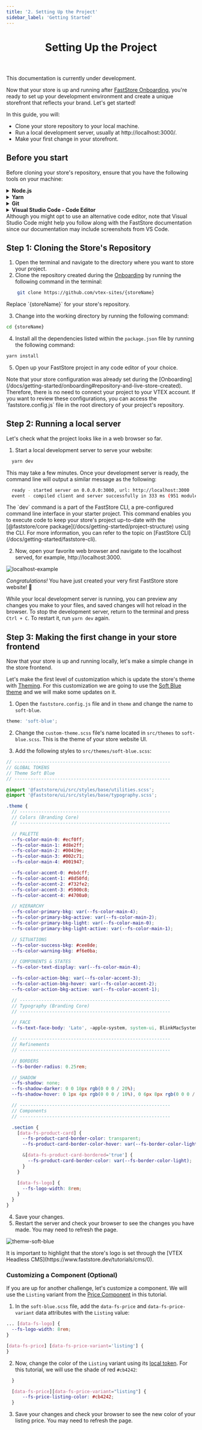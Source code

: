 ```yaml
---
title: '2. Setting Up the Project'
sidebar_label: 'Getting Started'
---
```



<header>

# Setting Up the Project

</header>

<Callout type="warning" emoji="⚠️">
  This documentation is currently under development.
</Callout>

Now that your store is up and running after [FastStore Onboarding](/docs/getting-started/1-faststore-onboarding/overview), you're ready to set up your development environment and create a unique storefront that reflects your brand. Let's get started!

In this guide, you will:

- Clone your store repository to your local machine.
- Run a local development server, usually at http://localhost:3000/.
- Make your first change in your storefront.

## Before you start

Before cloning your store's repository, ensure that you have the following tools on your machine:

<details>
  <summary>
    <b>Node.js</b>
  </summary>
  <p>
    <p>
      To run your FastStore project, you must have
      <b>
        <a href="">Node.js</a>
      </b>
      version 15.0.0 or later installed on your computer.
    </p>
    <ul>
      <li>
        -
        <b>
          <a href="https://nodejs.org/tr/download/package-manager#macos">
            Install Node.js on macOS using Homebrew
          </a>
        </b>
      </li>
      <li>
        -
        <b>
          <a href="https://nodejs.org/tr/download/package-manager#windows-1">
            Install Node.js on Windows
          </a>
        </b>
      </li>
      <li>
        -
        <b>
          <a href="https://nodejs.org/tr/download/package-manager#debian-and-ubuntu-based-linux-distributions">
            Install Node.js on Linux
          </a>
        </b>
      </li>
    </ul>
  </p>
</details>

<details>
  <summary>
    <b>Yarn</b>
  </summary>
    <p>
      We will use the <strong><a href="https://yarnpkg.com/">yarn</a></strong> command-line interface to add functionalities to the store and also run tasks, such as starting a development server.
    </p>
      <details>
          <summary>Install Yarn on macOS by running the following:</summary>
          ```bash
            brew install yarn
          ```
        </details>

        <details>
          <summary>Install Yarn on Windows by running the following:</summary>
          ```bash
            npm install -g yarn
          ```
        </details>

</details>

<details>
  <summary>
    <b>Git</b>
  </summary>
  <p>
    When developing your store's website, you will use
    [Git](https://git-scm.com/) to push your code to the cloud. You will also
    use Git to download and install the required files for your project.
  </p>
  <ul>
    <li>
      -
      <strong>
        <a href="https://git-scm.com/download/mac">
          Install Git on macOS using Homebrew
        </a>
      </strong>
    </li>
    <li>
      -
      <strong>
        <a href="https://git-scm.com/download/win">Install Git on Windows</a>
      </strong>
    </li>
    <li>
      -
      <strong>
        <a href="https://git-scm.com/download/linux">Install Git on Linux</a>
      </strong>
    </li>
  </ul>
</details>

<details>
  <summary>
    <b>Visual Studio Code - Code Editor</b>
  </summary>
  <p>
    When developing your store's website, you will need a code editor to write
    the code for your project, such as
    <strong>
      <a href="https://code.visualstudio.com/">Visual Studio Code</a>
    </strong>
    (a.k.a., VS Code). Visit the
    <strong>
      <a href="https://code.visualstudio.com/">VS Code</a>
    </strong>
    website, download and install the version appropriate to your operating
    system.
  </p>
</details>

<Callout type="info" emoji="ℹ️">
  Although you might opt to use an alternative code editor, note that Visual
  Studio Code might help you follow along with the FastStore documentation since
  our documentation may include screenshots from VS Code.
</Callout>

## Step 1: Cloning the Store's Repository

1. Open the terminal and navigate to the directory where you want to store your project.
2. Clone the repository created during the [Onboarding](/docs/getting-started/onboarding#repository-and-live-store-created) by running the following command in the terminal:

```bash
    git clone https://github.com/vtex-sites/{storeName}
```

<Callout type="warning" emoji="⚠️">
  Replace `{storeName}` for your store's repository.
</Callout>

3. Change into the working directory by running the following command:

```bash
cd {storeName}
```

4. Install all the dependencies listed within the `package.json` file by running the following command:

```bash
yarn install
```

5.  Open up your FastStore project in any code editor of your choice.

<Callout type="info" emoji="ℹ️">
  Note that your store configuration was already set during the
  [Onboarding](/docs/getting-started/onboarding#repository-and-live-store-created).
  Therefore, there is no need to connect your project to your VTEX account. If
  you want to review these configurations, you can access the
  `faststore.config.js` file in the root directory of your project's repository.
</Callout>

## Step 2: Running a local server

Let's check what the project looks like in a web browser so far.

1. Start a local development server to serve your website:

```bash
  yarn dev
```

This may take a few minutes. Once your development server is ready, the command line will output a similar message as the following:

```bash
  ready - started server on 0.0.0.0:3000, url: http://localhost:3000
  event - compiled client and server successfully in 333 ms (951 modules)
```

<Callout type="info" emoji="ℹ️">
  The `dev` command is a part of the FastStore CLI, a pre-configured command
  line interface in your starter project. This command enables you to execute
  code to keep your store's project up-to-date with the [@faststore/core
  package](/docs/getting-started/project-structure) using the CLI. For more
  information, you can refer to the topic on [FastStore
  CLI](/docs/getting-started/faststore-cli).
</Callout>

2. Now, open your favorite web browser and navigate to the localhost served, for example, http://localhost:3000.

![localhost-example](https://vtexhelp.vtexassets.com/assets/docs/src/starter-gif___42003e72ece61064991a34c3f14e398f.gif)

_Congratulations!_ You have just created your very first FastStore store website! 🎉

While your local development server is running, you can preview any changes you make to your files, and saved changes will hot reload in the browser. To stop the development server, return to the terminal and press `Ctrl + C`. To restart it, run `yarn dev` again.

## Step 3: Making the first change in your store frontend

Now that your store is up and running locally, let's make a simple change in the store frontend.

Let's make the first level of customization which is update the store's theme with [Theming](/docs/brandless). For this customization we are going to use the [Soft Blue theme](/docs/themes/soft-blue) and we will make some updates on it.

1. Open the `faststore.config.js` file and in `theme` and change the name to `soft-blue`.

```scss
theme: 'soft-blue';
```

2. Change the `custom-theme.scss` file's name located in `src/themes` to `soft-blue.scss`. This is the theme of your store website UI.

3. Add the following styles to `src/themes/soft-blue.scss`:

```scss
// ----------------------------------------------------------
// GLOBAL TOKENS
// Theme Soft Blue
// ----------------------------------------------------------

@import '@faststore/ui/src/styles/base/utilities.scss';
@import '@faststore/ui/src/styles/base/typography.scss';

.theme {
  // --------------------------------------------------------
  // Colors (Branding Core)
  // --------------------------------------------------------

  // PALETTE
  --fs-color-main-0: #ecf0ff;
  --fs-color-main-1: #d8e2ff;
  --fs-color-main-2: #00419e;
  --fs-color-main-3: #002c71;
  --fs-color-main-4: #001947;

  --fs-color-accent-0: #ebdcff;
  --fs-color-accent-1: #8d50fd;
  --fs-color-accent-2: #732fe2;
  --fs-color-accent-3: #5900c8;
  --fs-color-accent-4: #4700a0;

  // HIERARCHY
  --fs-color-primary-bkg: var(--fs-color-main-4);
  --fs-color-primary-bkg-active: var(--fs-color-main-2);
  --fs-color-primary-bkg-light: var(--fs-color-main-0);
  --fs-color-primary-bkg-light-active: var(--fs-color-main-1);

  // SITUATIONS
  --fs-color-success-bkg: #cee8de;
  --fs-color-warning-bkg: #f6e0ba;

  // COMPONENTS & STATES
  --fs-color-text-display: var(--fs-color-main-4);

  --fs-color-action-bkg: var(--fs-color-accent-3);
  --fs-color-action-bkg-hover: var(--fs-color-accent-2);
  --fs-color-action-bkg-active: var(--fs-color-accent-1);

  // --------------------------------------------------------
  // Typography (Branding Core)
  // --------------------------------------------------------

  // FACE
  --fs-text-face-body: 'Lato', -apple-system, system-ui, BlinkMacSystemFont, sans-serif;

  // --------------------------------------------------------
  // Refinements
  // --------------------------------------------------------

  // BORDERS
  --fs-border-radius: 0.25rem;

  // SHADOW
  --fs-shadow: none;
  --fs-shadow-darker: 0 0 10px rgb(0 0 0 / 20%);
  --fs-shadow-hover: 0 1px 4px rgb(0 0 0 / 10%), 0 6px 8px rgb(0 0 0 / 10%);

  // --------------------------------------------------------
  // Components
  // --------------------------------------------------------

  .section {
    [data-fs-product-card] {
      --fs-product-card-border-color: transparent;
      --fs-product-card-border-color-hover: var(--fs-border-color-light);

      &[data-fs-product-card-bordered='true'] {
        --fs-product-card-border-color: var(--fs-border-color-light);
      }
    }

    [data-fs-logo] {
      --fs-logo-width: 8rem;
    }
  }
}
```

4. Save your changes.
5. Restart the server and check your browser to see the changes you have made. You may need to refresh the page.

![themw-soft-blue](https://vtexhelp.vtexassets.com/assets/docs/src/soft-blue___9eb9e3e506de6396df954598739be8f8.png)

<Callout type="info" emoji="ℹ️">
  It is important to highlight that the store's logo is set through the [VTEX
  Headless CMS](https://www.faststore.dev/tutorials/cms/0).
</Callout>

### Customizing a Component (Optional)

If you are up for another challenge, let's customize a component. We will use the `Listing` variant from the [Price Component](/components/atoms/price) in this tutorial.

1. In the `soft-blue.scss` file, add the `data-fs-price` and `data-fs-price-variant` data attributes with the `Listing` value:

```scss
... [data-fs-logo] {
  --fs-logo-width: 8rem;
}

[data-fs-price] [data-fs-price-variant='listing'] {
}
```

2. Now, change the color of the `Listing` variant using its [local token](/components/atoms/price#design-tokens). For this tutorial, we will use the shade of red `#cb4242`:

```scss
  }

  [data-fs-price][data-fs-price-variant="listing"] {
      --fs-price-listing-color: #cb4242;
  }

```

3. Save your changes and check your browser to see the new color of your listing price. You may need to refresh the page.
